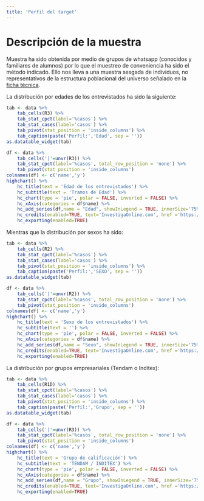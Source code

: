```yaml
---
title: 'Perfil del target'
---
```


# Descripción de la muestra

Muestra ha sido obtenida por medio de grupos de whatsapp (conocidos y familiares de alumnos) por lo que el muestreo de conveniencia ha sido el método indicado. Ello nos lleva a una muestra sesgada de individuos, no representativos de la estructura poblacional del universo señalado en la [ficha técnica](https://caso2022.investigaonline.com/ficha.html).


La distribución por edades de los entrevistados ha sido la siguiente:

```r
tab <- data %>%
	tab_cells(R3) %>%
	tab_stat_cpct(label='%casos') %>%
	tab_stat_cases(label='casos') %>%
	tab_pivot(stat_position = 'inside_columns') %>%
	tab_caption(paste('Perfil:','Edad', sep = ''))
as.datatable_widget(tab)
```

```r
df <- data %>%
	tab_cells('|'=unvr(R3)) %>%
	tab_stat_cpct(label='%casos', total_row_position = 'none') %>%
	tab_pivot(stat_position = 'inside_columns')
colnames(df) <- c('name','y')
highchart() %>%
    hc_title(text = 'Edad de los entrevistados') %>% 
    hc_subtitle(text = 'Tramos de Edad') %>% 
    hc_chart(type = 'pie', polar = FALSE, inverted = FALSE) %>% 
    hc_xAxis(categories = df$name) %>%
    hc_add_series(df,name = "Edad", showInLegend = TRUE, innerSize='75%' )%>%
    hc_credits(enabled=TRUE, text='InvestigaOnline.com', href ='https://www.investigaonline.com') %>%
    hc_exporting(enabled=TRUE)
```


Mientras que la distribución por sexos ha sido:

```r
tab <- data %>%
	tab_cells(R2) %>%
	tab_stat_cpct(label='%casos') %>%
	tab_stat_cases(label='casos') %>%
	tab_pivot(stat_position = 'inside_columns') %>%
	tab_caption(paste('Perfil:','SEXO', sep = ''))
as.datatable_widget(tab)
```

```r
df <- data %>%
	tab_cells('|'=unvr(R2)) %>%
	tab_stat_cpct(label='%casos', total_row_position = 'none') %>%
	tab_pivot(stat_position = 'inside_columns')
colnames(df) <- c('name','y')
highchart() %>%
    hc_title(text = 'Sexo de los entrevistados') %>% 
    hc_subtitle(text = '') %>% 
    hc_chart(type = 'pie', polar = FALSE, inverted = FALSE) %>% 
    hc_xAxis(categories = df$name) %>%
    hc_add_series(df,name = "Sexo", showInLegend = TRUE, innerSize='75%' )%>%
    hc_credits(enabled=TRUE, text='InvestigaOnline.com', href ='https://www.investigaonline.com') %>%
    hc_exporting(enabled=TRUE)
```


La distribución por grupos empresariales (Tendam o Inditex):

```r
tab <- data %>%
	tab_cells(R1D) %>%
	tab_stat_cpct(label='%casos') %>%
	tab_stat_cases(label='casos') %>%
	tab_pivot(stat_position = 'inside_columns') %>%
	tab_caption(paste('Perfil:','Grupo', sep = ''))
as.datatable_widget(tab)
```

```r
df <- data %>%
	tab_cells('|'=unvr(R3)) %>%
	tab_stat_cpct(label='%casos', total_row_position = 'none') %>%
	tab_pivot(stat_position = 'inside_columns')
colnames(df) <- c('name','y')
highchart() %>%
    hc_title(text = 'Grupo de calificación') %>% 
    hc_subtitle(text = 'TENDAM / INDITEX') %>% 
    hc_chart(type = 'pie', polar = FALSE, inverted = FALSE) %>% 
    hc_xAxis(categories = df$name) %>%
    hc_add_series(df,name = "Grupo", showInLegend = TRUE, innerSize='75%' )%>%
    hc_credits(enabled=TRUE, text='InvestigaOnline.com', href ='https://www.investigaonline.com') %>%
    hc_exporting(enabled=TRUE)
```
